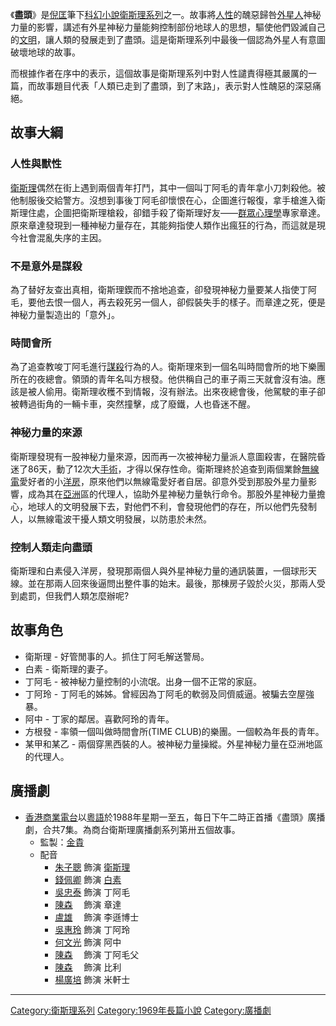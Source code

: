 《'''盡頭'''》是[[倪匡|倪匡]]筆下[[科幻小說|科幻小說]][[衛斯理系列|衛斯理系列]]之一。故事將[[人性|人性]]的醜惡歸咎[[外星人|外星人]]神秘力量的影響，講述有外星神秘力量能夠控制部份地球人的思想，驅使他們毀滅自己的[[文明|文明]]，讓人類的發展走到了盡頭。這是衛斯理系列中最後一個認為外星人有意圖破壞地球的故事。

而根據作者在序中的表示，這個故事是衛斯理系列中對人性譴責得極其嚴厲的一篇，而故事題目代表「人類已走到了盡頭，到了末路」，表示對人性醜惡的深惡痛絕。

==故事大綱==

===人性與獸性===
[[衛斯理|衛斯理]]偶然在街上遇到兩個青年打鬥，其中一個叫丁阿毛的青年拿小刀刺殺他。被他制服後交給警方。沒想到事後丁阿毛卻懷恨在心，企圖進行報復，拿手槍進入衛斯理住處，企圖把衛斯理槍殺，卻錯手殺了衛斯理好友——[[群眾心理學|群眾心理學]]專家章達。原來章達發現到一種神秘力量存在，其能夠指使人類作出瘋狂的行為，而這就是現今社會混亂失序的主因。

===不是意外是謀殺===
為了替好友查出真相，衛斯理鍥而不捨地追查，卻發現神秘力量要某人指使丁阿毛，要他去恨一個人，再去殺死另一個人，卻假裝失手的樣子。而章達之死，便是神秘力量製造出的「意外」。
===時間會所===
為了追查教唆丁阿毛進行[[謀殺|謀殺]]行為的人。衛斯理來到一個名叫時間會所的地下樂團所在的夜總會。領頭的青年名叫方根發。他供稱自己的車子兩三天就會沒有油。應該是被人偷用。衛斯理收穫不到情報，沒有辦法。出來夜總會後，他駕駛的車子卻被轉過街角的一輛卡車，突然撞擊，成了廢鐵，人也昏迷不醒。

===神秘力量的來源===
衛斯理發現有一股神秘力量來源，因而再一次被神秘力量派人意圖殺害，在醫院昏迷了86天，動了12次大[[手術|手術]]，才得以保存性命。衛斯理終於追查到兩個業餘[[無線電|無線電]]愛好者的小[[洋房|洋房]]，原來他們以無線電愛好者自居。卻意外受到那股外星力量影響，成為其在[[亞洲|亞洲]]區的代理人，協助外星神秘力量執行命令。那股外星神秘力量擔心，地球人的文明發展下去，對他們不利，會發現他們的存在，所以他們先發制人，以無線電波干擾人類文明發展，以防患於未然。

===控制人類走向盡頭===
衛斯理和白素侵入洋房，發現那兩個人與外星神秘力量的通訊裝置，一個球形天線。並在那兩人回來後逼問出整件事的始末。最後，那棟房子毀於火災，那兩人受到處罰，但我們人類怎麼辦呢?

==故事角色==
*衛斯理 - 好管閒事的人。抓住丁阿毛解送警局。
*白素 - 衛斯理的妻子。
*丁阿毛 - 被神秘力量控制的小流氓。出身一個不正常的家庭。
*丁阿玲 - 丁阿毛的姊姊。曾經因為丁阿毛的軟弱及同儕威逼。被騙去空屋強暴。
*阿中 - 丁家的鄰居。喜歡阿玲的青年。
*方根發 - 率領一個叫做時間會所(TIME CLUB)的樂團。一個較為年長的青年。
*某甲和某乙 - 兩個穿黑西裝的人。被神秘力量操縱。外星神秘力量在亞洲地區的代理人。

== 廣播劇 ==
*[[香港|香港]][[商業電台|商業電台]]以[[粵語|粵語]]於1988年星期一至五，每日下午二時正首播《盡頭》廣播劇，合共7集。為商台衛斯理廣播劇系列第卅五個故事。
**監製：[[金貴|金貴]] 
**配音
***[[朱子聰|朱子聰]] 飾演 [[衛斯理|衛斯理]]
***[[錢佩卿|錢佩卿]] 飾演 [[白素|白素]]
***[[吳忠泰|吳忠泰]] 飾演 丁阿毛
***[[陳森|陳森]] 　飾演 章達
***[[盧雄|盧雄]] 　飾演 李遜博士
***[[吳惠玲|吳惠玲]] 飾演 丁阿玲
***[[何文光|何文光]] 飾演 阿中
***[[陳森|陳森]] 　飾演 丁阿毛父
***[[陳森|陳森]] 　飾演 比利
***[[楊廣培|楊廣培]] 飾演 米軒士

----

{{s-start}}
{{s-bef | before=028 [[大廈_(小說)|大廈]]}}
{{s-ttl | title=衛斯理系列（按編號） | years=029 <small>（包括[[古聲|古聲]]）</small>}}
{{s-aft | after=030 [[換頭記|換頭記]]}}
{{s-bef | before=[[再來一次|再來一次]]}}
{{s-ttl | title=衛斯理系列（按連載時序） | years=1969年6月21日至1969年8月16日}}
{{s-aft | after=[[湖水|湖水]]}}
{{end box}}

{{衛斯理系列}}
[[Category:衛斯理系列|Category:衛斯理系列]]
[[Category:1969年長篇小說|Category:1969年長篇小說]]
[[Category:廣播劇|Category:廣播劇]]